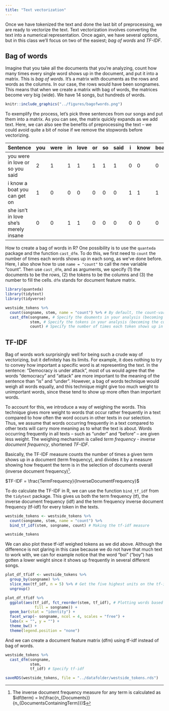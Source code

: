 ```yaml
---
title: "Text vectorization"
---
```


Once we have tokenized the text and done the last bit of preprocessing, we are ready to vectorize the text. Text vectorization involves converting the text into a numerical representation. Once again, we have several options, but in this class we'll focus on two of the easiest; *bag of words* and *TF-IDF*.

## Bag of words

Imagine that you take all the documents that you're analyzing, count how many times every single word shows up in the document, and put it into a matrix. This is *bag of words*.  It's a matrix with documents as the rows and words as the columns. In our case, the rows would have been songnames. This means that when we create a matrix with bag of words, the matrices become very big (wide). We have 14 songs, but hundreds of words.

```r
knitr::include_graphics("../figures/bagofwords.png")
```

To exemplify the process, let's pick three sentences from our songs and put them into a matrix. As you can see, the matrix quickly expands as we add text. Here, we can also see the benefits of preprocessing the text -- we could avoid quite a bit of noise if we remove the stopwords before vectorizing. 

| **Sentence**                          | you | were | in | love | or | so | said | i | know | boat | a | can | get | on | she | isn't | merely | insane |
|---------------------------------------|-----|------|----|------|----|----|------|---|------|------|---|-----|-----|----|-----|-------|--------|--------|
| you were in love or so you said       | 2   | 1    | 1  | 1    | 1  | 1  | 1    | 0 | 0    | 0    | 0 | 0   | 0   | 0  | 0   | 0     | 0      | 0      |
| i know a boat you can get on          | 1   | 0    | 0  | 0    | 0  | 0  | 0    | 1 | 1    | 1    | 1 | 1   | 1   | 1  | 0   | 0     | 0      | 0      |
| she isn't in love she's merely insane | 0   | 0    | 1  | 1    | 0  | 0  | 0    | 0 | 0    | 0    | 0 | 0   | 0   | 0  | 1   | 1     | 1      | 1      |


How to create a bag of words in R? One possibility is to use the `quanteda` package and the function `cast_dfm`. To do this, we first need to `count` the number of times each words shows up in each song, as we've done before. Here, I also show how to use `name = "count"` to call the new variable "count". Then use `cast_dfm`, and as arguments, we specify (1) the documents to be the rows, (2) the tokens to be the columns and (3) the number to fill the cells. `dfm` stands for document feature matrix.

```r

library(quanteda)
library(tidytext)
library(tidyverse)

westside_tokens %>%
  count(songname, stem, name = "count") %>% # By default, the count-variable is called "n". Use name = "" to change it.
  cast_dfm(songname, # Specify the douments in your analysis (becoming the rows)
           stem, # Specify the tokens in your analysis (becoming the columns)
           count) # Specify the number of times each token shows up in each document (becoming the cells)


```


## TF-IDF

Bag of words work surprisingly well for being such a crude way of vectorizing, but it definitely has its limits. For example, it does nothing to try to convey how important a specific word is at representing the text. In the sentence: "Democracy is under attack", most of us would agree that the words "democracy" and "attack" are more important to the meaning of the sentence than "is" and "under". However, a bag of words technique would weigh all words equally, and this technique might give too much weight to unimportant words, since these tend to show up more often than important words. 

To account for this, we introduce a way of weighing the words. This technique gives more weight to words that occur rather frequently in a text compared to how often the word occurs in other texts in our selection. Thus, we assume that words occurring frequently in a text compared to other texts will carry more meaning as to what the text is about. Words occurring frequently in all texts -- such as "under" and "before" -- are given less weight. The weighing mechanism is called *term frequency - inverse document frequency*, shortened *TF-IDF*.


Basically, the TF-IDF measure counts the number of times a given term shows up in a document (term frequency), and divides it by a measure showing how frequent the term is in the selection of documents overall (inverse document frequency)^[The inverse document frequency measure for any term is calculated as $idf(term) = ln(\frac{n_{Documents}}{n_{DocumentsContainingTerm}})$]. 

$TF-IDF = \frac{TermFrequency}{InverseDocumentFrequency}$

To do calculate the TF-IDF in R, we can use the function `bind_tf_idf` from the `tidytext` package. This gives us both the term frequency (tf), the inverse document frequency (idf) and the term frequency inverse document frequency (tf-idf) for every token in the texts.

```r

westside_tokens <- westside_tokens %>%
  count(songname, stem, name = "count") %>%
  bind_tf_idf(stem, songname, count) # Making the tf-idf measure 

westside_tokens

```

We can also plot these tf-idf weighed tokens as we did above. Although the difference is not glaring in this case because we do not have that much text to work with, we can for example notice that the word "boi" ("boy") has gotten a lower weight since it shows up frequently in several different songs. 

```r

plot_df_tfidf <- westside_tokens %>% 
  group_by(songname) %>% 
  slice_max(tf_idf, n = 5) %>% # Get the five highest units on the tf-idf measure
  ungroup() 

plot_df_tfidf %>%
  ggplot(aes(tf_idf, fct_reorder(stem, tf_idf), # Plotting words based on their tf-idf score
             fill = songname)) +
  geom_bar(stat = "identity") +
  facet_wrap(~ songname, ncol = 4, scales = "free") + 
  labs(x = "", y = "") +
  theme_bw() + 
  theme(legend.position = "none") 

```

And we can create a document feature matrix (dfm) using tf-idf instead of bag of words.

```r

westside_tokens %>%
  cast_dfm(songname,
           stem, 
           tf_idf) # Specify tf-idf

```


```r

saveRDS(westside_tokens, file = "../datafolder/westside_tokens.rds")

```


